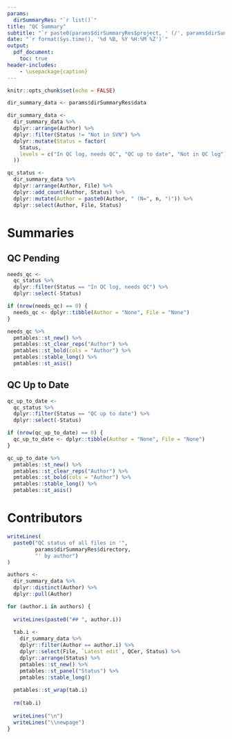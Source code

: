 ```yaml
---
params: 
  dirSummaryRes: "`r list()`"
title: "QC Summary"
subtitle: "`r paste0(params$dirSummaryRes$project, ' (/', params$dirSummaryRes$directory, ')')`"
date: "`r format(Sys.time(), '%d %B, %Y %H:%M %Z')`"
output:
  pdf_document:
    toc: true
header-includes:
    - \usepackage{caption}
---
```


\captionsetup[table]{labelformat=empty}

```r
knitr::opts_chunk$set(echo = FALSE)
```

```r
dir_summary_data <- params$dirSummaryRes$data

dir_summary_data <-
  dir_summary_data %>%
  dplyr::arrange(Author) %>%
  dplyr::filter(Status != "Not in SVN") %>%
  dplyr::mutate(Status = factor(
    Status,
    levels = c("In QC log, needs QC", "QC up to date", "Not in QC log")
  ))

qc_status <-
  dir_summary_data %>%
  dplyr::arrange(Author, File) %>% 
  dplyr::add_count(Author, Status) %>% 
  dplyr::mutate(Author = paste0(Author, " (N=", n, ")")) %>% 
  dplyr::select(Author, File, Status)

```

\newpage

# Summaries

\newpage

## QC Pending

```r

needs_qc <-
  qc_status %>% 
  dplyr::filter(Status == "In QC log, needs QC") %>% 
  dplyr::select(-Status)

if (nrow(needs_qc) == 0) {
  needs_qc <- dplyr::tibble(Author = "None", File = "None")
}

needs_qc %>%   
  pmtables::st_new() %>% 
  pmtables::st_clear_reps("Author") %>%
  pmtables::st_bold(cols = "Author") %>% 
  pmtables::stable_long() %>%
  pmtables::st_asis()

```

\newpage

## QC Up to Date

```r

qc_up_to_date <-
  qc_status %>% 
  dplyr::filter(Status == "QC up to date") %>% 
  dplyr::select(-Status)

if (nrow(qc_up_to_date) == 0) {
  qc_up_to_date <- dplyr::tibble(Author = "None", File = "None")
}

qc_up_to_date %>%   
  pmtables::st_new() %>% 
  pmtables::st_clear_reps("Author") %>%
  pmtables::st_bold(cols = "Author") %>% 
  pmtables::stable_long() %>%
  pmtables::st_asis()

```

\newpage

# Contributors

```r
writeLines(
  paste0("QC status of all files in '",
         params$dirSummaryRes$directory,
         "' by author")
)

```


\newpage

```r
authors <- 
  dir_summary_data %>%
  dplyr::distinct(Author) %>%
  dplyr::pull(Author)

for (author.i in authors) {
  
  writeLines(paste0("## ", author.i))
  
  tab.i <-
    dir_summary_data %>%
    dplyr::filter(Author == author.i) %>%
    dplyr::select(File, `Latest edit`, QCer, Status) %>%
    dplyr::arrange(Status) %>%
    pmtables::st_new() %>%
    pmtables::st_panel("Status") %>%
    pmtables::stable_long()
  
  pmtables::st_wrap(tab.i)
  
  rm(tab.i)
  
  writeLines("\n")
  writeLines("\\newpage")
}

```

